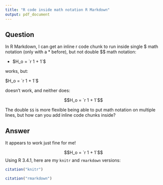 ```yaml
---
title: "R code inside math notation R Markdown"
output: pdf_document
---
```


## Question

In R Markdown, I can get an inline r code chunk to run inside single $ math notation (only with a * before), but not double $$ math notation:

* $H_o = `r 1 + 1`$

works, but:

$H_o = `r 1 + 1`$

doesn't work, and neither does:

$$H_o = `r 1 + 1`$$

The double `$$` is more flexible being able to put math notation on multiple lines, but how can you add inline code chunks inside?


## Answer

It appears to work just fine for me!


$$H_o = `r 1 + 1`$$
Using R 3.4.1, here are my `knitr` and `rmarkdown` versions:

```r
citation("knitr")

citation("rmarkdown")

````
